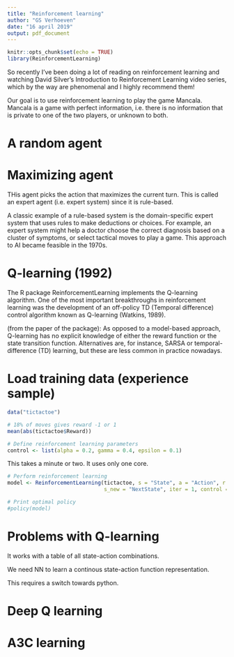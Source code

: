 ---
title: "Reinforcement learning"
author: "GS Verhoeven"
date: "16 april 2019"
output: pdf_document
---

```{r setup, include=FALSE}
knitr::opts_chunk$set(echo = TRUE)
library(ReinforcementLearning)
```

So recently I’ve been doing a lot of reading on reinforcement learning and watching David Silver’s Introduction to Reinforcement Learning video series, which by the way are phenomenal and I highly recommend them! 

Our goal is to use reinforcement learning to play the game Mancala.
Mancala is a game with perfect information, i.e. there is no information that is private to one of the two players, or unknown to both.

# A random agent

# Maximizing agent

THis agent picks the action that maximizes the current turn.
This is called an expert agent (i.e. expert system) since it is rule-based.

A classic example of a rule-based system is the domain-specific expert system that uses rules to make deductions or choices. For example, an expert system might help a doctor choose the correct diagnosis based on a cluster of symptoms, or select tactical moves to play a game. This approach to AI became feasible in the 1970s.


# Q-learning (1992)

The R package ReinforcementLearning implements the Q-learning algorithm.
One of the most important breakthroughs in reinforcement learning was the development of an off-policy TD (Temporal difference) control algorithm known as Q-learning (Watkins, 1989). 

(from the paper of the package):
As opposed to a model-based approach, Q-learning has no explicit knowledge of either the reward function or the state transition function. Alternatives are, for instance, SARSA or temporal-difference (TD) learning, but these are less common
in practice nowadays.

# Load training data (experience sample)

```{r}
data("tictactoe")

# 18% of moves gives reward -1 or 1
mean(abs(tictactoe$Reward))
```

```{r}
# Define reinforcement learning parameters
control <- list(alpha = 0.2, gamma = 0.4, epsilon = 0.1)
```

This takes a minute or two. It uses only one core.


```{r}
# Perform reinforcement learning
model <- ReinforcementLearning(tictactoe, s = "State", a = "Action", r = "Reward", 
                               s_new = "NextState", iter = 1, control = control)
```

```{r}
# Print optimal policy
#policy(model)
```

# Problems with Q-learning

It works with a table of all state-action combinations.

We need NN to learn a continous state-action function representation.

This requires a switch towards python.

# Deep Q learning


# A3C learning



